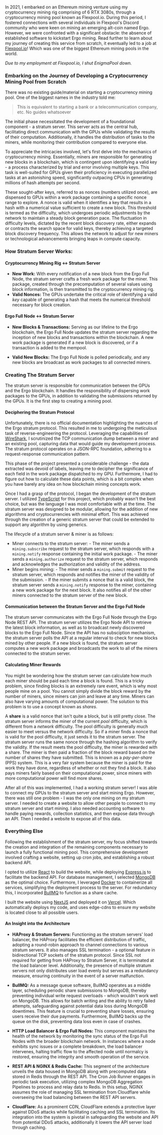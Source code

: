 
In 2021, I embarked on an Ethereum mining venture using my cryptocurrency mining rig comprising of 6 RTX 3080s, through a cryptocurrency mining pool known as Flexpool.io. During this period, I fostered connections with several individuals in Flexpool's Discord community who were keen on mining an emerging alt-coin named Ergo. However, we were confronted with a significant obstacle: the absence of established software to kickstart Ergo mining. Read further to learn about my journey of creating this service from scratch, it eventually led to a job at [Flexpool.io](https://flexpool.io)! Which was one of the biggest Ethereum mining pools in the world.

*Due to my employment at Flexpool.io, I shut EnigmaPool down.*

### Embarking on the Journey of Developing a Cryptocurrency Mining Pool from Scratch

There was no existing guide/material on starting a cryptocurrency mining pool. One of the biggest names in the industry told me:

> This is equivalent to starting a bank or a telecommunication company, etc.
No guides whatsoever 

The initial phase necessitated the development of a foundational component - a stratum server. This server acts as the central hub, facilitating direct communication with the GPUs while validating the results of their computation. Additionally, it handles the distribution of tasks to the miners, while monitoring their contribution compared to everyone else.

To appreciate the intricacies involved, let's first delve into the mechanics of cryptocurrency mining. Essentially, miners are responsible for generating new blocks in a blockchain, which is contingent upon identifying a valid key - a process characterized by trial and error involving multiple keys. This task is well-suited for GPUs given their proficiency in executing parallelized tasks at an astonishing speed, significantly outpacing CPUs in generating millions of hash attempts per second.

These sought-after keys, referred to as nonces (numbers utilized once), are dispensed to GPUs within a work package containing a specific nonce range to explore. A nonce is valid when it identifies a key that results in a hash with a numerical value sufficient to create a new block. This threshold is termed as the difficulty, which undergoes periodic adjustments by the network to maintain a steady block generation pace. The fluctuation in difficulty levels, dictated by the recent block discovery rate, either expands or contracts the search space for valid keys, thereby achieving a targeted block discovery frequency. This allows the network to adjust for new miners or technological advancements bringing leaps in compute capacity.


### How Stratum Server Works:
<ArticleImage src="/article/enigmapool/stratum-server-communication-breakdown.png"/>

#### Cryptocurrency Mining Rig ↔ Stratum Server
- **New Work:** With every notification of a new block from the Ergo Full Node, the stratum server crafts a fresh work package for the miner. This package, created through the precomputation of several values using block information, is then transmitted to the cryptocurrency mining rig.
- **Valid Nonces:** The GPUs undertake the critical role of identifying a valid *key* capable of generating a hash that meets the numerical threshold necessary for block creation.

#### Ergo Full Node ↔ Stratum Server
- **New Blocks & Transactions:** Serving as our lifeline to the Ergo blockchain, the Ergo Full Node updates the stratum server regarding the inception of new blocks and transactions within the blockchain. A new work package is generated if a new block is discovered, or if a transaction is added to the mempool.

- **Valid New Blocks:** The Ergo Full Node is polled periodically, and any new blocks are broadcast as work packages to all connected miners.

### Creating The Stratum Server
The stratum server is responsible for communication between the GPUs and the Ergo blockchain. It handles the responsibility of dispersing work packages to the GPUs, in addition to validating the submissions returned by the GPUs. It is the first step to creating a mining pool.

#### Deciphering the Stratum Protocol
Unfortunately, there is no official documentation highlighting the nuances of the Ergo stratum protocol. This resulted in me to undergoing the meticulous task of reverse-engineering the protocol. Leveraging the capabilities of [WireShark](https://www.wireshark.org/), I scrutinized the TCP communication dump between a miner and an existing pool, capturing data that would guide my development process. The stratum protocol operates on a JSON-RPC foundation, adhering to a request-response communication pattern. 

This phase of the project presented a considerable challenge - the data extracted was devoid of labels, leaving me to decipher the significance of each field in the work package dispatched to my GPU. Furthermore, I had to figure out how to calculate these data points, which is a bit complex when you have barely any idea on how blockchain mining concepts work.

Once I had a grasp of the protocol, I began the development of the stratum server. I utilized [TypeScript](https://www.typescriptlang.org/) for this project, which probably wasn't the best choice, but was the language I was most comfortable with at the time. The stratum server was designed to be modular, allowing for the addition of new algorithms and cryptocurrencies with minimal effort. This was achieved through the creation of a generic stratum server that could be extended to support any algorithm by using generics. 

The lifecycle of a stratum server & miner is as follows: <br/>
- Miner connects to the stratum server:
      - The miner sends a `mining.subscribe` request to the stratum server, which responds with a `mining.notify` response containing the initial work package.
      - The miner sends a `mining.authorize` request to the stratum server, which responds and acknowledges the authorization and validity of the address.
- Miner begins mining:
      - The miner sends a `mining.submit` request to the stratum server, which responds and notifies the miner of the validity of the submission.
      - If the miner submits a nonce that is a valid block, the stratum server sends a `mining.notify` response to the miner, containing a new work package for the next block. It also notifies all of the other miners connected to the stratum server of the new block.

#### Communication between the Stratum Server and the Ergo Full Node
The stratum server communicates with the Ergo Full Node through the Ergo Node REST API. The stratum server utilizes the Ergo Node API to retrieve the latest block information, as well as to broadcast newly discovered blocks to the Ergo Full Node. Since the API has no subsciption mechanism, the stratum server polls the API at a regular interval to check for new blocks mined by other people. If a new block is found, the stratum server computes a new work package and broadcasts the work to all of the miners connected to the stratum server.

#### Calculating Miner Rewards
You might be wondering how the stratum server can calculate how much each miner should be paid each time a block is found.
This is a tricky problem, since finding blocks is an extremely rare event, which is why most people mine on a pool. You cannot simply divide the block reward by the number of miners, since miners can join and leave at any time. Miners can also have varying amounts of computational power. The solution to this problem is to use a concept known as *shares*.

 A **share** is a valid nonce that isn't quite a block, but is still pretty close. The stratum server informs the miner of the current *pool* difficulty, which is different from a *network* difficulty. The pool difficulty is generally much easier to meet versus the network difficulty. So if a miner finds a nonce that is valid for the pool difficulty, it just sends it to the stratum server. The stratum server runs the same nonce through the hashing algorithm to verify the validity. If the result meets the pool difficulty, the miner is rewarded with a share. The miner is then paid a fraction of the block reward based on the number of shares they have submitted. This is known as a *pay-per-share* (PPS) system. This is a very fair system because the miner is paid for the work they have done, regardless of whether or not they find a block. It also pays miners fairly based on their computational power, since miners with more computational power will find more shares.

After all of this was implemented, I had a working stratum server! I was able to connect my GPUs to the stratum server and start mining Ergo. However, there was still one problem - I was the only one mining on my stratum server. I needed to create a website to allow other people to connect to my stratum server and start mining. I also needed accounting software to handle paying rewards, collection statistics, and then expose data through an API. Then I needed a website to expose all of this data.


### Everything Else

Following the establishment of the stratum server, my focus shifted towards the creation and integration of the remaining components necessary to launch a fully functional mining pool. This comprehensive development involved crafting a website, setting up cron jobs, and establishing a robust backend API. 

I opted to utilize [React](https://reactjs.org/) to build the website, while deploying [Express.js](https://expressjs.com/) to facilitate the backend API. For database management, I selected [MongoDB](https://www.mongodb.com/) as the optimal choice. Furthermore, I leveraged [Docker](https://www.docker.com/) to containerize all services, simplifying the deployment process to the server. For redundancy this, I incorporated [BullMQ](https://docs.bullmq.io/) to function as a share cache.

I built the website using [NextJS](https://nextjs.org/) and deployed it on [Vercel](https://vercel.com/). Which automatically deploys my code, and uses edge-cdns to ensure my website is located close to all possible users.

#### An Insight into the Architecture
<ArticleImage src="/article/enigmapool/architecture-breakdown.png"/>

- **HAProxy & Stratum Servers:** Functioning as the stratum servers' load balancer, the HAProxy facilitates the efficient distribution of traffic, adopting a round-robin approach to channel connections to various stratum servers. It also manages SSL termination - a optional feature in bidirectional TCP sockets of the stratum protocol. Since SSL not required for getting from HAProxy to Stratum Server, it is terminated at the load balancer level. Additionally, the presence of multiple stratum servers not only distributes user load evenly but serves as a redundancy measure, ensuring continuity in the event of a server malfunction.
  
- **BullMQ:** As a message queue software, BullMQ operates as a middle layer, scheduling periodic share submissions to MongoDB, thereby preventing individual write request overloads - which wouldn't work well on MongoDB. This allows for batch writing and the ability to retry failed attempts, safeguarding against potential data loss during MongoDB downtimes. This feature is crucial to preventing share losses, ensuring users receive their due payments. Furthermore, BullMQ backs up the queue on the disk, preventing data loss even in case of crashes.

- **HTTP Load Balancer & Ergo Full Nodes:** This component maintains the health of the network by monitoring the sync status of the Ergo Full Nodes with the broader blockchain network. In instances where a node exhibits sync issues or a complete breakdown, the load balancer intervenes, halting traffic flow to the affected node until normalcy is restored, ensuring the integrity and smooth operation of the service.

- **REST API & NGINX & Redis Cache:** This segment of the architecture unveils the data housed in MongoDB along with precomputed data stored in Redis through the REST API. The Cron Job Runner engages in periodic task execution, utilizing complex MongoDB Aggregation Pipelines to process and relay data to Redis. In this setup, NGINX assumes the role of managing SSL termination from Cloudflare while overseeing the load balancing between the REST API servers.

- **CloudFlare:** As a prominent CDN, CloudFlare extends a protective layer against DDoS attacks while facilitating caching and SSL termination. Its integration into the system is pivotal in safeguarding the website and API from potential DDoS attacks, additionally it lowers the API server load through caching.